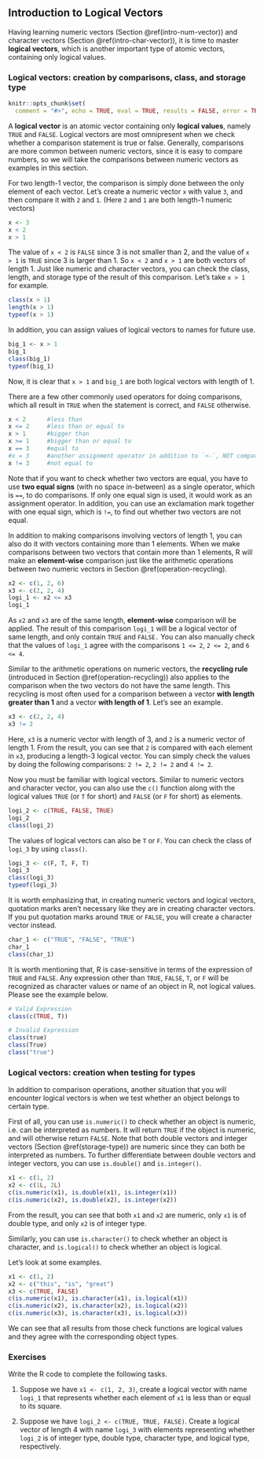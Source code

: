 ## Introduction to Logical Vectors {#intro-logi-vector} 

Having learning numeric vectors (Section \@ref(intro-num-vector)) and character vectors (Section \@ref(intro-char-vector)), it is time to master **logical vectors**, which is another important type of atomic vectors, containing only logical values. 

### Logical vectors: creation by comparisons, class, and storage type{#create-logical-vector} 


```r
knitr::opts_chunk$set(
  comment = "#>", echo = TRUE, eval = TRUE, results = FALSE, error = TRUE, fig.width = 6, warning = FALSE, collapse = TRUE)
```

A **logical vector** is an atomic vector containing only **logical values**, namely `TRUE` and `FALSE`. Logical vectors are most omnipresent when we check whether a comparison statement is true or false. Generally,  comparisons are more common between numeric vectors, since it is easy to compare numbers, so we will take the comparisons between numeric vectors as examples in this section. 

For two length-1 vector, the comparison is simply done between the only element of each vector. Let's create a numeric vector `x` with value `3`, and then compare it with `2` and `1`. (Here `2` and `1` are both length-1 numeric vectors) 

```r
x <- 3
x < 2
x > 1
```

The value of `x < 2` is `FALSE` since 3 is not smaller than 2, and the value of `x > 1` is `TRUE` since 3 is larger than 1. So `x < 2` and `x > 1` are both vectors of length 1. Just like numeric and character vectors, you can check the class, length, and storage type of the result of this comparison. Let's take `x > 1` for example.

```r
class(x > 1)
length(x > 1)
typeof(x > 1)
```

In addition, you can assign values of logical vectors to names for future use.

```r
big_1 <- x > 1
big_1
class(big_1)
typeof(big_1)
```

Now, it is clear that `x > 1` and `big_1` are both logical vectors with length of 1.


There are a few other commonly used operators for doing comparisons, which all result in `TRUE` when the statement is correct, and `FALSE` otherwise.

```r
x < 2      #less than
x <= 2     #less than or equal to
x > 1      #bigger than
x >= 1     #bigger than or equal to
x == 3     #equal to
#x = 3     #another assignment operator in addition to `<-`, NOT comparison
x != 3     #not equal to
```

Note that if you want to check whether two vectors are equal, you have to use **two equal signs** (with no space in-between) as a single operator, which is `==`, to do comparisons. If only one equal sign is used, it would work as an assignment operator.  In addition, you can use an exclamation mark together with one equal sign, which is `!=`, to find out whether two vectors are not equal.
 

In addition to making comparisons involving vectors of length 1, you can also do it with vectors containing more than 1 elements. When we make comparisons between two vectors that contain more than 1 elements, R will make an **element-wise** comparison just like the arithmetic operations between two numeric vectors in Section \@ref(operation-recycling).

```r
x2 <- c(1, 2, 6)
x3 <- c(2, 2, 4)
logi_1 <- x2 <= x3
logi_1 
```

As `x2` and `x3` are of the same length, **element-wise** comparison will be applied. The result of this comparison `logi_1` will be a logical vector of same length, and only contain `TRUE` and `FALSE.` You can also manually check that the values of `logi_1` agree with the comparisons `1 <= 2`, `2 <= 2`, and `6 <= 4`.

Similar to the arithmetic operations on numeric vectors, the **recycling rule** (introduced in Section \@ref(operation-recycling)) also applies to the comparison when the two vectors do not have the same length.  This recycling is most often used for a comparison between a vector **with length greater than 1** and a vector **with length of 1**. Let's see an example.

```r
x3 <- c(2, 2, 4)
x3 != 2 
```

Here, `x3` is a numeric vector with length of 3, and `2` is a numeric vector of length 1. From the result, you can see that `2` is compared with each element in `x3`, producing a length-3 logical vector. You can simply check the values by doing the following comparisons: `2 != 2`, `2 != 2` and `4 != 2`.

Now you must be familiar with logical vectors. Similar to numeric vectors and character vector, you can also use the `c()` function along with the logical values `TRUE` (or `T` for short) and `FALSE` (or `F` for short) as elements. 

```r
logi_2 <- c(TRUE, FALSE, TRUE)
logi_2
class(logi_2)
```

The values of logical vectors can also be `T` or `F`. You can check the class of `logi_3` by using `class()`.

```r
logi_3 <- c(F, T, F, T)
logi_3
class(logi_3)
typeof(logi_3)
```


::: {.infobox .caution data-latex="{caution}"}
It is worth emphasizing that, in creating numeric vectors and logical vectors, quotation marks aren't necessary like they are in creating character vectors. If you put quotation marks around `TRUE` or `FALSE`, you will create a character vector instead. 
```r
char_1 <- c("TRUE", "FALSE", "TRUE")
char_1
class(char_1)
```
:::


It is worth mentioning that, R is case-sensitive in terms of the expression of `TRUE` and `FALSE`. Any expression other than `TRUE`, `FALSE`, `T`, or `F` will be recognized as character values or name of an object in R, not logical values. Please see the example below. 

```r
# Valid Expression 
class(c(TRUE, T))

# Invalid Expression
class(true)
class(True)
class("true")
```


### Logical vectors: creation when testing for types

In addition to comparison operations, another situation that you will encounter logical vectors is when we test whether an object belongs to certain type.

First of all, you can use `is.numeric()` to check whether an object is numeric, i.e. can be interpreted as numbers. It will return  `TRUE` if the object is numeric, and will otherwise return `FALSE`. Note that both double vectors and integer vectors (Section \@ref(storage-type)) are numeric since they can both be interpreted as numbers. To further differentiate between double vectors and integer vectors, you can use `is.double()` and `is.integer()`. 

```r
x1 <- c(1, 2)
x2 <- c(1L, 2L)
c(is.numeric(x1), is.double(x1), is.integer(x1))
c(is.numeric(x2), is.double(x2), is.integer(x2))
```

From the result, you can see that both `x1` and `x2` are numeric, only `x1` is of double type, and only `x2` is of integer type.

Similarly, you can use `is.character()` to check whether an object is character, and `is.logical()` to check whether an object is logical.

Let's look at some examples.

```r
x1 <- c(1, 2)
x2 <- c("this", "is", "great")
x3 <- c(TRUE, FALSE)
c(is.numeric(x1), is.character(x1), is.logical(x1))
c(is.numeric(x2), is.character(x2), is.logical(x2))
c(is.numeric(x3), is.character(x3), is.logical(x3))
```

We can see that all results from those check functions are logical values and they agree with the corresponding object types. 




### Exercises

Write the R code to complete the following tasks.

1. Suppose we have `x1 <- c(1, 2, 3)`, create a logical vector with name `logi_1` that represents whether each element of `x1` is less than or equal to its square.

2. Suppose we have `logi_2 <- c(TRUE, TRUE, FALSE)`. Create a logical vector of length 4 with name `logi_3` with elements representing whether `logi_2` is of integer type, double type, character type, and logical type, respectively.


